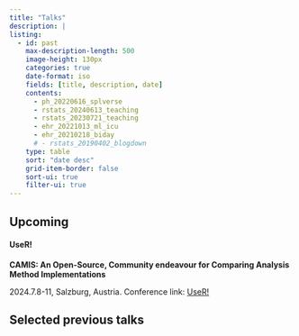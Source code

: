 ```yaml
---
title: "Talks"
description: |
listing:
  - id: past
    max-description-length: 500
    image-height: 130px
    categories: true
    date-format: iso
    fields: [title, description, date]
    contents: 
      - ph_20220616_splverse
      - rstats_20240613_teaching
      - rstats_20230721_teaching
      - ehr_20221013_ml_icu
      - ehr_20210218_biday
      # - rstats_20190402_blogdown
    type: table
    sort: "date desc"
    grid-item-border: false
    sort-ui: true
    filter-ui: true
---
```


## Upcoming

#### UseR!

**CAMIS: An Open-Source, Community endeavour for Comparing Analysis Method Implementations**

2024.7.8-11, Salzburg, Austria. Conference link: [UseR!](https://events.linuxfoundation.org/user/)




## Selected previous talks


::: {#past}
:::

